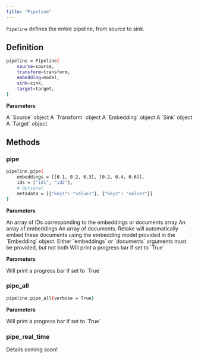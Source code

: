 ```yaml
---
title: "Pipeline"
---
```


`Pipeline` defines the entire pipeline, from source to sink.

## Definition

```bash
pipeline = Pipeline(
    source=source,
    transform=transform,
    embedding=model,
    sink=sink,
    target=target,
)
```

**Parameters**

<ParamField body="source" type="Source" required>
  A `Source` object
</ParamField>
<ParamField body="transform" type="Transform" required>
  A `Transform` object
</ParamField>
<ParamField body="embedding" type="Embedding" required>
  A `Embedding` object
</ParamField>
<ParamField body="sink" type="Sink" required>
  A `Sink` object
</ParamField>
<ParamField body="target" type="Target" required>
  A `Target` object
</ParamField>

## Methods

### pipe

```bash
pipeline.pipe(
    embeddings = [[0.1, 0.2, 0.3], [0.2, 0.4, 0.6]],
    ids = ["id1", "id2"],
    # Optional
    metadata = [{"key1": "value1"}, {"key2": "value2"}]
)
```

**Parameters**

<ParamField body="ids" type="List[Union[str, int]]" required>
  An array of IDs corresponding to the embeddings or documents array
</ParamField>
<ParamField body="embeddings" type="List[List[float]]">
  An array of embeddings
</ParamField>
<ParamField body="documents" type="List[str]">
  An array of documents. Retake will automatically embed these documents using
  the embedding model provided in the `Embedding` object. Either `embeddings` or
  `documents` arguments must be provided, but not both
</ParamField>
<ParamField body="verbose" type="boolean" default="True">
  Will print a progress bar if set to `True`
</ParamField>

**Parameters**

<ParamField body="verbose" type="boolean" default="True">
  Will print a progress bar if set to `True`
</ParamField>

### pipe_all

```bash
pipeline.pipe_all(verbose = True)
```

**Parameters**

<ParamField body="verbose" type="boolean" default="True">
  Will print a progress bar if set to `True`
</ParamField>

### pipe_real_time

Details coming soon!
